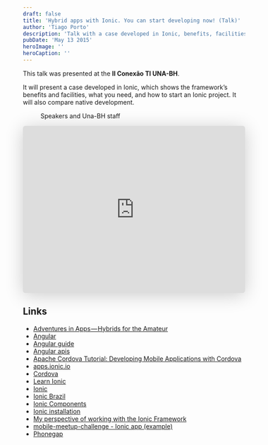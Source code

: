 ```yaml
---
draft: false
title: 'Hybrid apps with Ionic. You can start developing now! (Talk)'
author: 'Tiago Porto'
description: 'Talk with a case developed in Ionic, benefits, facilities and how to get started. Also, a comparison with native development.'
pubDate: 'May 13 2015'
heroImage: ''
heroCaption: ''
---
```


This talk was presented at the **II Conexão TI UNA-BH**.

It will present a case developed in Ionic, which shows the framework’s
benefits and facilities, what you need, and how to start an Ionic project.
It will also compare native development.

<figure>
  <img
    src="/blog/hybrid-apps-with-ionic/11255225_806637859420327_5915070646726623611_n.jpg"
    alt=""
  />
  <figcaption>Speakers and Una-BH staff</figcaption>
</figure>

<iframe
  class="speakerdeck-iframe"
  frameborder="0"
  src="https://speakerdeck.com/player/515b61f1b5f3423eb07a7ff2ee49c352"
  title="Aplicativos híbridos com Ionic. Você também pode começar a desenvolver agora!"
  allowfullscreen="true"
  style="border: 0px; background: padding-box padding-box rgba(0, 0, 0, 0.1); margin: 0px; padding: 0px; border-radius: 6px; box-shadow: rgba(0, 0, 0, 0.2) 0px 5px 40px; width: 100%; height: auto; aspect-ratio: 560 / 420;"
  data-ratio="1.3333333333333333"
></iframe>

## Links

- [Adventures in Apps — Hybrids for the Amateur](https://medium.com/@sub_effect/adventures-in-apps-hybrids-for-the-amateur-6ef83cff335a)
- [Angular](https://angular.io)
- [Angular guide](https://docs.angularjs.org/guide)
- [Angular apis](https://docs.angularjs.org/api)
- [Apache Cordova Tutorial: Developing Mobile Applications with Cordova](https://www.toptal.com/app/developing-mobile-applications-with-apache-cordova)
- [apps.ionic.io](https://apps.ionic.io)
- [Cordova](https://cordova.apache.org)
- [Learn Ionic](https://learn.ionicframework.com)
- [Ionic](https://ionicframework.com)
- [Ionic Brazil](https://github.com/IonicBrazil)
- [Ionic Components](https://ionicframework.com/docs/components)
- [Ionic installation](https://ionicframework.com/docs/guide/installation.html)
- [My perspective of working with the Ionic Framework](https://www.raymondcamden.com/2014/07/28/my-perspective-of-working-with-the-ionic-framework)
- [mobile-meetup-challenge - Ionic app (example)](https://github.com/tiagoporto/mobile-meetup-challenge)
- [Phonegap](https://phonegap.com)
